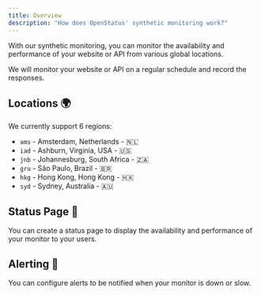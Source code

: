 ```yaml
---
title: Overview
description: "How does OpenStatus' synthetic monitoring work?"
---
```


With our synthetic monitoring, you can monitor the availability and performance of
your website or API from various global locations.

We will monitor your website or API on a regular schedule and record the
responses.

## Locations 🌍

We currently support 6 regions:

- `ams` - Amsterdam, Netherlands - 🇳🇱
- `iad` - Ashburn, Virginia, USA - 🇺🇸
- `jnb` - Johannesburg, South Africa - 🇿🇦
- `gru` - São Paulo, Brazil - 🇧🇷
- `hkg` - Hong Kong, Hong Kong - 🇭🇰
- `syd` - Sydney, Australia - 🇦🇺

## Status Page 📃

You can create a status page to display the availability and performance of your
monitor to your users.

## Alerting 🚨

You can configure alerts to be notified when your monitor is down or slow.
